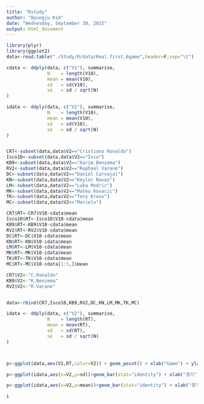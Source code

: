 ```yaml
---
title: "Rstudy"
author: "Byungju Kim"
date: "Wednesday, September 30, 2015"
output: html_document
---
```


```r
library(plyr)
library(ggplot2)
data<-read.table("./Study/R/data/Real.first.6game",header=F,sep="\t")

cdata <- ddply(data, c("V1"), summarise,
               N    = length(V10),
               mean = mean(V10),
               sd   = sd(V10),
               se   = sd / sqrt(N)
)

idata <- ddply(data, c("V2"), summarise,
               N    = length(V10),
               mean = mean(V10),
               sd   = sd(V10),
               se   = sd / sqrt(N)
)


CR7<-subset(data,data$V2=="Cristiano Ronaldo")
Isco10<-subset(data,data$V2=="Isco")
KB9<-subset(data,data$V2=="Karim Benzema")
RV2<-subset(data,data$V2=="Raphael Varane")
DC<-subset(data,data$V2=="Daniel Carvajal")
KN<-subset(data,data$V2=="Keylor Navas")
LM<-subset(data,data$V2=="Luka Modric")
MK<-subset(data,data$V2=="Mateo Kovacic")
TK<-subset(data,data$V2=="Tony Kroos")
MC<-subset(data,data$V2=="Marcelo")

CR7$RT<-CR7$V10-cdata$mean
Isco10$RT<-Isco10$V10-cdata$mean
KB9$RT<-KB9$V10-cdata$mean
RV2$RT<-RV2$V10-cdata$mean
DC$RT<-DC$V10-cdata$mean
KN$RT<-KN$V10-cdata$mean
LM$RT<-LM$V10-cdata$mean
MK$RT<-MK$V10-cdata$mean
TK$RT<-TK$V10-cdata$mean
MC$RT<-MC$V10-cdata[1:5,]$mean

CR7$V2<-"C.Ronaldo"
KB9$V2<-"K.Benzema"
RV2$V2<-"R.Varane"


data<-rbind(CR7,Isco10,KB9,RV2,DC,KN,LM,MK,TK,MC)

idata <- ddply(data, c("V2"), summarise,
               N    = length(RT),
               mean = mean(RT),
               sd   = sd(RT),
               se   = sd / sqrt(N)
)



p<-ggplot(data,aes(V1,RT,color=V2)) + geom_point() + xlab("Game") + ylab("TeamRating-IndividualRating") + geom_smooth() + theme_bw()

p<-ggplot(idata,aes(x=V2,y=sd))+geom_bar(stat="identity") + xlab("경기") + ylab("기복") + theme_bw()

p<-ggplot(idata,aes(x=V2,y=mean))+geom_bar(stat="identity") + xlab("경기") + ylab("기복") + theme_bw()

i

```